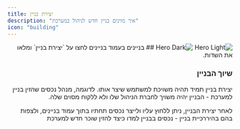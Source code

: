 ```yaml
---
title: יצירת בניין
description: "איך מזינים בניין חדש לניהול במערכת"
icon: "building"
---
```


<div dir="rtl">
  <img
    className="block dark:hidden"
    src="/images/createBuilding.png"
    alt="Hero Light"
  />
  <img
    className="hidden dark:block"
    src="/images/createBuilding.png"
    alt="Hero Dark"
  />
## בניינים
בעמוד בניינים לחצו על `יצירת בניין` ומלאו את השדות.

### שיוך הבניין

יצירת בניין תמיד תהיה משויכת למשתמש שיצר אותו. לדוגמה, מנהל נכסים שהזין בניין למערכת - הבניין יהיה משויך לחברת הניהול שלו ולא ללקוח מסוים שלה.

<Tip>
לאחר יצירת הבניין, ניתן ללחוץ עליו ולייצר נכסים תחתיו בתוך עמוד בניינים, ולצפות בהם בהיררכיית בניין - נכסים בבניין
</Tip>
<CardGroup cols={2}>
  <Card title="יצירת תקופת השכרה" icon="calendar" href="/create-rental">
    למדו כיצד להזין שוכר חדש למערכת
  </Card>
</CardGroup>
</div>
